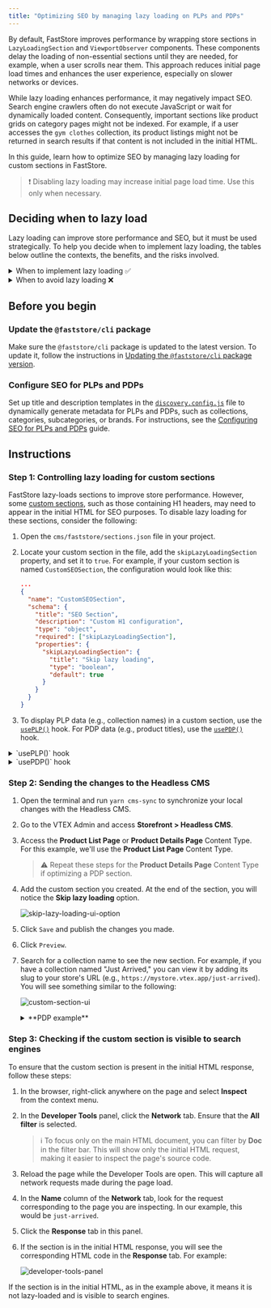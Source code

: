 ```yaml
---
title: "Optimizing SEO by managing lazy loading on PLPs and PDPs"
---
```


By default, FastStore improves performance by wrapping store sections in `LazyLoadingSection` and `ViewportObserver` components. These components delay the loading of non-essential sections until they are needed, for example, when a user scrolls near them. This approach reduces initial page load times and enhances the user experience, especially on slower networks or devices.

While lazy loading enhances performance, it may negatively impact SEO. Search engine crawlers often do not execute JavaScript or wait for dynamically loaded content. Consequently, important sections like product grids on category pages might not be indexed. For example, if a user accesses the `gym clothes` collection, its product listings might not be returned in search results if that content is not included in the initial HTML.

In this guide, learn how to optimize SEO by managing lazy loading for custom sections in FastStore.

> ❗ Disabling lazy loading may increase initial page load time. Use this only when necessary.

## Deciding when to lazy load

Lazy loading can improve store performance and SEO, but it must be used strategically. To help you decide when to implement lazy loading, the tables below outline the contexts, the benefits, and the risks involved.

<details>
<summary>When to implement lazy loading ✅</summary>

| Context | Benefit | Example |
| :--- | :--- | :--- |
| **To load content that isn't immediately visible** | Improves initial page load speed by delaying non-critical assets that are below the fold. | A homepage with promotional banners and lookbooks that load as the user scrolls down the page. |
| **To improve page speed for a media-heavy page** | Optimizes resource usage and ensures the most important content is prioritized and loads first. | A PDP includes a "Complete the Look" carousel at the bottom. Since these are supplementary suggestions, lazy loading ensures the main product details are prioritized, and the carousel images load only when the user scrolls to that section. |
| **The content doesn't affect SEO or crawling** | It won't negatively impact search engine visibility since the content isn't critical for SEO or structured data. | A store's homepage has a "Fashion Trends" slider in the footer with inspirational videos. Since this content does not impact structured product data for SEO, lazy loading it will not negatively affect search engine visibility. |
| **To balance server load during high traffic** | It reduces server spikes by only loading images visible on the screen, keeping the browsing experience fast. | Category pages like "Dresses" or "Jeans" may have hundreds of product image previews. With lazy loading, only the images visible above the fold load immediately, reducing server spikes and keeping the browsing experience fast. |

</details>

<details>
<summary>When to avoid lazy loading ❌</summary>

| Context | Reason to avoid | Example |
| :--- | :--- | :--- |
| **The store section is part of your core PLP or PDP** | Essential product details like names, prices, and descriptions must be immediately visible to users and search engines. | A "Jeans" category page where product names and thumbnails need to load instantly for indexing and shoppers don't experience delays in viewing products. |
| **All product content needs to appear for search engines** | Critical content for SEO, like size charts and availability, must be crawlable and indexable right away. | A product page for a best-selling jacket, size charts and availability information should load instantly. Lazy loading these elements would hide vital product data from search engines, potentially harming SEO and user conversions. |
| **There's a risk of hiding critical page elements from crawlers** | Search engines might not see all content if it's lazy-loaded, potentially harming your site's SEO. | A "New Arrivals" grid on your homepage displays featured items from several categories. Lazy loading is skipped here to ensure search engines can index every new product shown in this grid. |
| **To avoid overloading all store content simultaneously** | Lazy loading should be applied selectively. Overloading a page with too many assets can exhaust crawl budgets and slow indexing. | A homepage with numerous campaign images that should be lazy-loaded to avoid slowing down the site and increasing server load. |

</details>

## Before you begin

<Steps>

### Update the `@faststore/cli` package

Make sure the `@faststore/cli` package is updated to the latest version. To update it, follow the instructions in [Updating the `@faststore/cli` package version](https://developers.vtex.com/docs/guides/faststore/project-structure-updating-the-cli-package-version).

### Configure SEO for PLPs and PDPs

Set up title and description templates in the [`discovery.config.js`](https://developers.vtex.com/docs/guides/faststore/project-structure-config-options) file to dynamically generate metadata for PLPs and PDPs, such as collections, categories, subcategories, or brands.
For instructions, see the [Configuring SEO for PLPs and PDPs](https://developers.vtex.com/docs/guides/faststore/seo-configuring-seo-for-plp-and-pdp) guide.

</Steps>

## Instructions

### Step 1: Controlling lazy loading for custom sections

FastStore lazy-loads sections to improve store performance. However, some [custom sections](https://developers.vtex.com/docs/guides/faststore/building-sections-creating-a-new-section), such as those containing H1 headers, may need to appear in the initial HTML for SEO purposes. To disable lazy loading for these sections, consider the following:

1. Open the `cms/faststore/sections.json` file in your project.
2. Locate your custom section in the file, add the `skipLazyLoadingSection` property, and set it to `true`. For example, if your custom section is named `CustomSEOSection`, the configuration would look like this:

   ```json
   ...
   {
     "name": "CustomSEOSection",
     "schema": {
       "title": "SEO Section",
       "description": "Custom H1 configuration",
       "type": "object",
       "required": ["skipLazyLoadingSection"],
       "properties": {
         "skipLazyLoadingSection": {
           "title": "Skip lazy loading",
           "type": "boolean",
           "default": true
         }
       }
     }
   }
   ```

3. To display PLP data (e.g., collection names) in a custom section, use the [`usePLP()`](https://developers.vtex.com/docs/guides/faststore/api-extensions-consuming-api-extensions#consuming-api-extensions-data-from-custom-sections) hook. For PDP data (e.g., product titles), use the [`usePDP()`](https://developers.vtex.com/docs/guides/faststore/api-extensions-consuming-api-extensions#hooks-for-consuming-api-extension-data) hook.

<details>
<summary>`usePLP()` hook</summary>

   ```tsx
   import { usePLP } from "@faststore/core";

   export default function CustomPLPName() {
     const context = usePLP();

     return (
       <section>
         <h1>Testing - {context.data?.collection?.seo?.title ?? "PLP"}!</h1>
       </section>
     );
   }
   ```

</details>

<details>
<summary>`usePDP()` hook</summary>

   ```tsx
   import { usePDP } from "@faststore/core";

   export default function CustomPDPName() {
     const context = usePDP();

     return (
       <section>
         <h1>Testing - {context.data?.product?.seo?.title ?? "PDP"}!</h1>
       </section>
     );
   }
   ```

</details>

### Step 2: Sending the changes to the Headless CMS

1. Open the terminal and run `yarn cms-sync` to synchronize your local changes with the Headless CMS.
2. Go to the VTEX Admin and access **Storefront > Headless CMS**.
3. Access the **Product List Page** or **Product Details Page** Content Type. For this example, we'll use the **Product List Page** Content Type.

   > ⚠ Repeat these steps for the **Product Details Page** Content Type if optimizing a PDP section.

4. Add the custom section you created. At the end of the section, you will notice the **Skip lazy loading** option.

   ![skip-lazy-loading-ui-option](https://vtexhelp.vtexassets.com/assets/docs/src/skip-lazy-loading___2a0ca0c7a90d61cda31c2ce9200e377f.png)

5. Click `Save` and publish the changes you made.
6. Click `Preview`.
7. Search for a collection name to see the new section. For example, if you have a collection named "Just Arrived," you can view it by adding its slug to your store's URL (e.g., `https://mystore.vtex.app/just-arrived`). You will see something similar to the following:

   ![custom-section-ui](https://vtexhelp.vtexassets.com/assets/docs/src/custom-section___48bf7d70d678b4fb4ddae39aa0cf14cb.png)

    <details>
      <summary>**PDP example**</summary>
      
      For PDPs, test with a product URL (e.g., `https://mystore.vtex.app/p/blue-shirt`). In the image below, you will see the **New Arrivals** title on the PDP.

    </details>

### Step 3: Checking if the custom section is visible to search engines

To ensure that the custom section is present in the initial HTML response, follow these steps:

1. In the browser, right-click anywhere on the page and select **Inspect** from the context menu.
2. In the **Developer Tools** panel, click the **Network** tab. Ensure that the **All filter** is selected.

   > ℹ To focus only on the main HTML document, you can filter by **Doc** in the filter bar. This will show only the initial HTML request, making it easier to inspect the page's source code.

3. Reload the page while the Developer Tools are open. This will capture all network requests made during the page load.
4. In the **Name** column of the **Network** tab, look for the request corresponding to the page you are inspecting. In our example, this would be `just-arrived`.
5. Click the **Response** tab in this panel.
6. If the section is in the initial HTML response, you will see the corresponding HTML code in the **Response** tab. For example:

   ![developer-tools-panel](https://vtexhelp.vtexassets.com/assets/docs/src/developer-tools-panel___9240a6f4b36ce8151f6d346e78674f2b.png)

If the section is in the initial HTML, as in the example above, it means it is not lazy-loaded and is visible to search engines.
